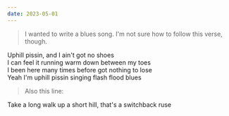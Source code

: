 ```yaml
---
date: 2023-05-01
---
```


> I wanted to write a blues song. I'm not sure how to follow this verse, though.

Uphill pissin, and I ain't got no shoes\
I can feel it running warm down between my toes\
I been here many times before got nothing to lose\
Yeah I'm uphill pissin singing flash flood blues

> Also this line:

Take a long walk up a short hill, that's a switchback ruse